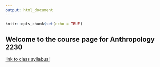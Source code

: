 ```yaml
---
output: html_document
---
```


```r
knitr::opts_chunk$set(echo = TRUE)
```

## Welcome to the course page for Anthropology 2230

[link to class syllabus!](https://marckissel.github.io/2020_Spring_Bioanth/syllabus.html)
